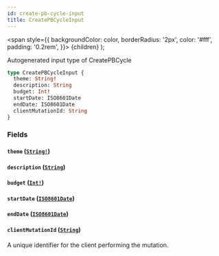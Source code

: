 ```yaml
---
id: create-pb-cycle-input
title: CreatePBCycleInput
---
```


<span
style={{
      backgroundColor: color,
      borderRadius: '2px',
      color: '#fff',
      padding: '0.2rem',
    }}>
{children}
</span>
);

Autogenerated input type of CreatePBCycle

```graphql
type CreatePBCycleInput {
  theme: String!
  description: String
  budget: Int!
  startDate: ISO8601Date
  endDate: ISO8601Date
  clientMutationId: String
}
```

### Fields

#### `theme` ([`String!`](/docs/api/scalars/string))

#### `description` ([`String`](/docs/api/scalars/string))

#### `budget` ([`Int!`](/docs/api/scalars/int))

#### `startDate` ([`ISO8601Date`](/docs/api/scalars/iso-8601-date))

#### `endDate` ([`ISO8601Date`](/docs/api/scalars/iso-8601-date))

#### `clientMutationId` ([`String`](/docs/api/scalars/string))

A unique identifier for the client performing the mutation.
